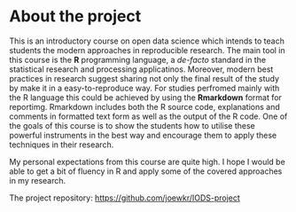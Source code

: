 
# About the project


This is an introductory course on open data science which intends to teach students the modern approaches in reproducible research.
The main tool in this course is the **R** programming language, a *de-facto* standard in the statistical research and processing applicatinos.
Moreover, modern best practices in research suggest sharing not only the final result of the study by make it in a easy-to-reproduce way.
For studies perfromed mainly with the R language this could be achieved by using the **Rmarkdown** format for reportimg.
Rmarkdown includes both the R source code, explanations and comments in formatted text form as well as the output of the R code.
One of the goals of this course is to show the students how to utilise these powerful instruments in the best way and encourage them to apply these techniques in their research.

My personal expectations from this course are quite high.
I hope I would be able to get a bit of fluency in R and apply some of the covered approaches in my research.

The project repository: <https://github.com/joewkr/IODS-project>

<!--
 *Write a short description about the course and add a link to your GitHub repository here. This is an R Markdown (.Rmd) file so you should use R Markdown syntax.*

```r
# This is a so-called "R chunk" where you can write R code.

date()

```
The text continues here.
-->

